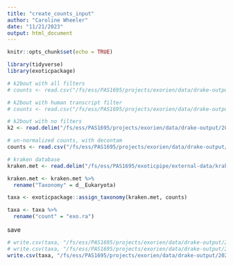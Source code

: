 ```yaml
---
title: "create_counts_input"
author: "Caroline Wheeler"
date: "11/21/2023"
output: html_document
---
```


```r
knitr::opts_chunk$set(echo = TRUE)

library(tidyverse)
library(exoticpackage)
```

```r
# k2bout with all filters
# counts <- read.csv("/fs/ess/PAS1695/projects/exorien/data/drake-output/2022-03-16/k2bout_filt.txt")

# k2bout with human transcript filter
# counts <- read.csv("/fs/ess/PAS1695/projects/exorien/data/drake-output/2022-03-16/k2bout_humanRNAfilt.txt")

# k2bout with no filters
k2 <- read.delim("/fs/ess/PAS1695/projects/exorien/data/drake-output/2022-03-16/k2bout.txt")

# un-normalized counts, with decontam 
counts <- read.csv("/fs/ess/PAS1695/projects/exorien/data/drake-output/2022-03-16/2022-03-16_unnormalized-microbes.csv")

# kraken database
kraken.met <- read.delim("/fs/ess/PAS1695/exoticpipe/external-data/kraken2-metaphlan-noplants.txt")
```


```r
kraken.met <- kraken.met %>%
  rename("Taxonomy" = d__Eukaryota)

taxa <- exoticpackage::assign_taxonomy(kraken.met, counts)

taxa <- taxa %>%
  rename("count" = "exo.ra")
```


save
```r
# write.csv(taxa, "/fs/ess/PAS1695/projects/exorien/data/drake-output/2022-03-16/2022-03-16_counts-with-taxonomy_filtered.csv")
# write.csv(taxa, "/fs/ess/PAS1695/projects/exorien/data/drake-output/2022-03-16/2022-03-16_counts-with-taxonomy-humanRNA-filter.csv")
write.csv(taxa, "/fs/ess/PAS1695/projects/exorien/data/drake-output/2022-03-16/2022-03-16_unnormalized-microbes-with-taxonomy.csv")
```


